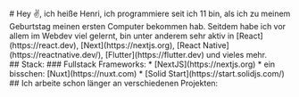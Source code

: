 
<div className="h-screen flex items-center justify-center flex-col">
# Hey ✌️,
ich heiße Henri, ich programmiere seit ich 11 bin, als ich zu meinem Geburtstag meinen ersten Computer bekommen hab. Seitdem habe ich vor allem im Webdev viel gelernt, bin unter anderem sehr aktiv in [React](https://react.dev), [Next](https://nextjs.org), [React Native](https://reactnative.dev/), [Flutter](https://flutter.dev) und vieles mehr.
</div>
<div id="projects">

</div>
<div className="text-center w-full">
## Stack:
### Fullstack Frameworks:
* [NextJS](https://nextjs.org)
* ein bisschen: [Nuxt](https://nuxt.com)
* [Solid Start](https://start.solidjs.com/)
</div>
<div className="flex items-center justify-center flex-col">
## Ich arbeite schon länger an verschiedenen Projekten:



</div>